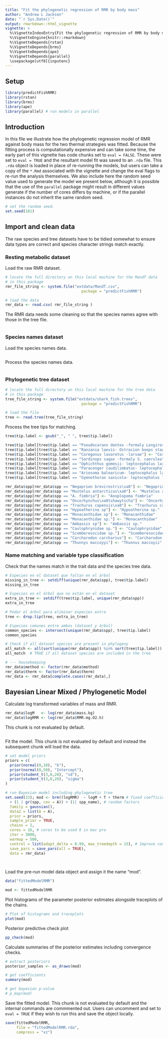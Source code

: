 ```yaml
---
title: "Fit the phylogenetic regression of RMR by body mass"
author: "Andrew L Jackson"
date: "`r Sys.Date()`"
output: rmarkdown::html_vignette
vignette: >
  %\VignetteIndexEntry{Fit the phylogenetic regression of RMR by body mass}
  %\VignetteEngine{knitr::rmarkdown}
  %\VignetteDepends{rstan}
  %\VignetteDepends{brms}
  %\VignetteDepends{ape}
  %\VignetteDepends{parallel}
  \usepackage[utf8]{inputenc}
---
```



## Setup

```r
library(predictFishRMR)
library(rstan)
library(brms)
library(ape)
library(parallel) # run models in parallel

```


## Introduction

In this file we illustrate how the phylogenetic regression model of RMR against body mass for the two thermal strategies was fitted. Because the fitting process is computationally expensive and can take some time, the early part of this vignette has code chunks set to `eval = FALSE`. These were set to `eval = TRUE` and the resultant model fit was saved to an `.rda` file. This `.rda` object is loaded in place of re-running the models, but users can take a copy of the `*.Rmd` associated with the vignette and change the eval flags to re-run the analysis themselves. We also include here the random seed value used to generate the model we present below, although it is possible that the use of the `parallel` package might result in different values generate if the number of cores differs by machine, or if the parallel instances do not inherit the same random seed.

```r
# set the random seed.
set.seed(101)
```


## Import and clean data

The raw species and tree datasets have to be tidied somewhat to ensure data types are correct and species character strings match exactly. 


### Resting metabolic dataset 

Load the raw RMR dataset.  

```r

# locate the full directory on this local machine for the MandT data
# in this package
rmr_file_string <- system.file("extdata/MandT.csv",
                                  package = "predictFishRMR")

# load the data
rmr_data <- read.csv( rmr_file_string )
```

The RMR data needs some cleaning so that the species names agree with those in the tree file.

```r

```

### Species names dataset

Load the species names data.

```r

```

Process the species names data. 

```r

```

### Phylogenetic tree dataset

```r
# locate the full directory on this local machine for the tree data
# in this package
tree_file_string <- system.file("extdata/shark_fish.trees",
                                  package = "predictFishRMR")

# load the file
tree <- read.tree(tree_file_string)
```

Process the tree tips for matching. 

```r

tree$tip.label <- gsub("_", " ", tree$tip.label)

tree$tip.label[tree$tip.label == "Pseudocaranx dentex -formaly Longirostrum delicatissimus"] <- "Pseudocaranx dentex (formaly Longirostrum delicatissimus) "
tree$tip.label[tree$tip.label == "Ranzania laevis- Ostracion boops stage"] <- "Ranzania laevis, Ostracion boops stage"
tree$tip.label[tree$tip.label == "Coregonus lavaretus -larvae"] <- "Coregonus lavaretus (larvae)"
tree$tip.label[tree$tip.label == "Sardinops sagax -formaly S. caerulea"] <- "Sardinops sagax (formaly S. caerulea)"
tree$tip.label[tree$tip.label == "Ophichthus gomesii- leptocephalus larvae"] <- "Ophichthus gomesii, leptocephalus larvae"
tree$tip.label[tree$tip.label == "Paraconger caudilimbatus- leptocephalus larvae"] <- "Paraconger caudilimbatus, leptocephalus larvae"
tree$tip.label[tree$tip.label == "Ariosoma balearicum- leptocephalus larvae"] <- "Ariosoma balearicum, leptocephalus larvae"
tree$tip.label[tree$tip.label == "Gymnothorax saxicola- leptocephalus larvae"] <- "Gymnothorax saxicola, leptocephalus larvae"

rmr_data$spp[rmr_data$spp == "Negaprion brevirostris\xa0"] <- "Negaprion brevirostris"
rmr_data$spp[rmr_data$spp == "Mustelus antarcticus\xa0"] <- "Mustelus antarcticus"
rmr_data$spp[rmr_data$spp == "A. fimbria"] <- "Anoplopoma fimbria"
rmr_data$spp[rmr_data$spp == "Oncorhynchus\xa0tshawytscha"] <- "Oncorhynchus tshawytscha"
rmr_data$spp[rmr_data$spp == "Trachurus capensis\xa0"] <- "Trachurus capensis"
rmr_data$spp[rmr_data$spp == "Hypoatherina sp"] <- "Hypoatherina sp."
rmr_data$spp[rmr_data$spp == "Monacanthidae sp"] <- "Monacanthidae"
rmr_data$spp[rmr_data$spp == "Monacanthidae sp."] <- "Monacanthidae"
rmr_data$spp[rmr_data$spp == "Ambassis sp"] <- "Ambassis sp."
rmr_data$spp[rmr_data$spp == "Caulophrynidae sp."] <- "Caulophrynidae"
rmr_data$spp[rmr_data$spp == "Scomberesocidae sp."] <- "Scomberesocidae"
rmr_data$spp[rmr_data$spp == "Carcharodon carcharius"] <- "Carcharodon carcharias"
rmr_data$spp[rmr_data$spp == "Thunnys maccoyyi"] <- "Thunnus maccoyii"

```

### Name matching and variable type classification

Check that the names match in the trait data and the species tree data.

```r
# Especies en el dataset que faltan en el árbol
missing_in_tree <- setdiff(unique(rmr_data$spp), tree$tip.label)
missing_in_tree

# Especies en el árbol que no están en el dataset
extra_in_tree <- setdiff(tree$tip.label, unique(rmr_data$spp))
extra_in_tree

# Podar el árbol para eliminar especies extra
tree <- drop.tip(tree, extra_in_tree)

# Especies comunes entre ambos (dataset y árbol)
common_species <- intersect(unique(rmr_data$spp), tree$tip.label)
common_species

# Check if all dataset species are present in phylogeny
all_match <- all(sort(unique(rmr_data$spp)) %in% sort(tree$tip.label))
all_match  # TRUE if all dataset species are included in the tree

# --- housekeeping
rmr_data$method <- factor(rmr_data$method)
rmr_data$therm <- factor(rmr_data$therm)
rmr_data <- rmr_data[complete.cases(rmr_data),]
```

## Bayesian Linear Mixed / Phylogenetic Model

Calculate log transformed variables of mass and RMR.

```r

rmr_data$logM   <- log(rmr_data$mass.kg)
rmr_data$logRMR <- log(rmr_data$RMR.mg.O2.h)

```

This chunk is not evaluated by default. 

```r

```

Fit the model. This chunk is not evaluated by default and instead the subsequent chunk will load the data. 

```r

# set model priors
priors = c(
  prior(normal(0,10), "b"),
  prior(normal(0,50), "Intercept"),
  prior(student_t(3,0,20), "sd"),
  prior(student_t(3,0,20), "sigma")
)

# run Bayesian model including phylogenetic tree
set.seed(23); mod <- brm((logRMR)  ~ logM + T + therm # fixed coefficients
  + (1 | gr(spp, cov = A)) + (1| spp_name), # random factors
  family = gaussian(), 
  data2 = list(A = A),
  prior = priors,
  sample_prior = TRUE, 
  chains = 2, 
  cores = 16, # cores to be used 8 in mac pro
  iter = 3000, 
  warmup = 500,
  control = list(adapt_delta = 0.99, max_treedepth = 15), # Improve convergence
  save_pars = save_pars(all = TRUE),
  data = rmr_data)

  								

```

Load the pre-run model data object and assign it the name "mod".

```r
data("fittedModelRMR")

mod <- fittedModelRMR


```



Plot histograms of the parameter posterior estimates alongside traceplots of the chains. 

```r
# Plot of histograms and traceplots
plot(mod)

```

Posterior predictive check plot

```r
pp_check(mod)
```



Calculate summaries of the posterior estimates including convergence checks. 

```r

# extract posteriors
posterior_samples <- as_draws(mod)

# get coefficients
summary(mod) 

# get bayesian p-value
# p_map(mod)
```


Save the fitted model. This chunk is not evaluated by default and the internal commands are commmented out. Users can uncomment and set to `eval = TRUE` if they wish to run this and save the object locally.

```r
save(fittedModelRMR, 
     file = "fittedModelRMR.rda", 
     compress = "xz")
```




